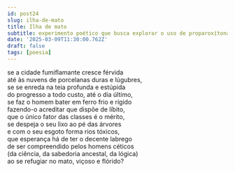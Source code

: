 ```yaml
---
id: post24
slug: ilha-de-mato
title: Ilha de mato
subtitle: experimento poético que busca explorar o uso de proparoxítonas, ao estilo de "Construção" de Chico Buarque.
date: '2025-03-09T11:30:00.762Z'
draft: false
tags: [poesia]
---
```

se a cidade fumiflamante cresce férvida  
até às nuvens de porcelanas duras e lúgubres,  
se se enreda na teia profunda e estúpida  
do progresso a todo custo, até o dia último,  
se faz o homem bater em ferro frio e rígido  
fazendo-o acreditar que dispõe de líbito,  
que o único fator das classes é o mérito,  
se despeja o seu lixo ao pé das árvores  
e com o seu esgoto forma rios tóxicos,  
que esperança há de ter o decente labrego  
de ser compreendido pelos homens céticos  
(da ciência, da sabedoria ancestal, da lógica)  
ao se refugiar no mato, viçoso e flórido?
